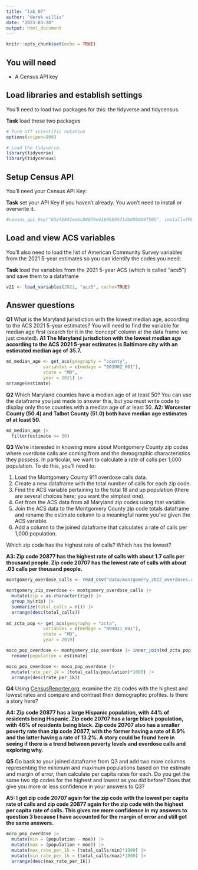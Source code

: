 ```yaml
---
title: "lab_07"
author: "derek willis"
date: "2023-03-28"
output: html_document
---
```


```r
knitr::opts_chunk$set(echo = TRUE)
```

## You will need

-   A Census API key

## Load libraries and establish settings

You'll need to load two packages for this: the tidyverse and tidycensus.

**Task** load these two packages

```r
# Turn off scientific notation
options(scipen=999)

# Load the tidyverse.
library(tidyverse)
library(tidycensus)
```

## Setup Census API

You'll need your Census API Key:

**Task** set your API Key if you haven't already. You won't need to install or overwrite it.

```r
#census_api_key("b5ef2842eebc88879e41696b9571db09b089f505", install=TRUE, overwrite = TRUE)
```

## Load and view ACS variables

You'll also need to load the list of American Community Survey variables from the 2021 5-year estimates so you can identify the codes you need:

**Task** load the variables from the 2021 5-year ACS (which is called "acs5") and save them to a dataframe

```r
v21 <- load_variables(2021, "acs5", cache=TRUE)
```

## Answer questions

**Q1** What is the Maryland jurisdiction with the lowest median age, according to the ACS 2021 5-year estimates? You will need to find the variable for median age first (search for it in the 'concept' column at the data frame we just created). **A1 The Maryland jurisdiction with the lowest median age according to the ACS 2021 5-year estimates is Baltimore city with an estimated median age of 35.7.**

```r
md_median_age <- get_acs(geography = "county",
              variables = c(medage = "B01002_001"),
              state = "MD",
              year = 2021) |>
arrange(estimate)

```

**Q2** Which Maryland counties have a median age of at least 50? You can use the dataframe you just made to answer this, but you must write code to display only those counties with a median age of at least 50. **A2: Worcester County (50.4) and Talbot County (51.0) both have median age estimates of at least 50.**

```r
md_median_age |>
  filter(estimate >= 50)
```

**Q3** We're interested in knowing more about Montgomery County zip codes where overdose calls are coming from and the demographic characteristics they possess. In particular, we want to calculate a rate of calls per 1,000 population. To do this, you'll need to:

1.  Load the Montgomery County 911 overdose calls data.
2.  Create a new dataframe with the total number of calls for each zip code.
3.  Find the ACS variable pertaining to the total 18 and up population (there are several choices here; you want the simplest one).
4.  Get from the ACS data from all Maryland zip codes using that variable.
5.  Join the ACS data to the Montgomery County zip code totals dataframe and rename the estimate column to a meaningful name you've given the ACS variable.
6.  Add a column to the joined dataframe that calculates a rate of calls per 1,000 population.

Which zip code has the highest rate of calls? Which has the lowest?

**A3: Zip code 20877 has the highest rate of calls with about 1.7 calls per thousand people. Zip code 20707 has the lowest rate of calls with about .03 calls per thousand people.**

```r
montgomery_overdose_calls <- read_csv("data/montgomery_2022_overdoses.csv") 

montgomery_zip_overdose <- montgomery_overdose_calls |>
  mutate(zip = as.character(zip)) |>
  group_by(zip) |>
  summarize(total_calls = n()) |>
  arrange(desc(total_calls))
  
md_zcta_pop <- get_acs(geography = "zcta",
              variables = c(medage = "B09021_001"),
              state = "MD",
              year = 2019)

moco_pop_overdose <- montgomery_zip_overdose |> inner_join(md_zcta_pop, by=c('zip' = 'GEOID')) |>
  rename(population = estimate)

moco_pop_overdose <- moco_pop_overdose |> 
  mutate(rate_per_1k = (total_calls/population)*1000) |>
  arrange(desc(rate_per_1k))
```

**Q4** Using [CensusReporter.org](https://censusreporter.org/), examine the zip codes with the highest and lowest rates and compare and contrast their demographic profiles. Is there a story here?

**A4: Zip code 20877 has a large Hispanic population, with 44% of residents being Hispanic. Zip code 20707 has a large black population, with 46% of residents being black. Zip code 20707 also has a smaller poverty rate than zip code 20877, with the former having a rate of 8.9% and the latter having a rate of 13.2%. A story could be found here in seeing if there is a trend between poverty levels and overdose calls and exploring why.**

**Q5** Go back to your joined dataframe from Q3 and add two more columns representing the minimum and maximum populations based on the estimate and margin of error, then calculate per capita rates for each. Do you get the same two zip codes for the highest and lowest as you did before? Does that give you more or less confidence in your answers to Q3?

**A5: I got zip code 20707 again for the zip code with the lowest per capita rate of calls and zip code 20877 again for the zip code with the highest per capita rate of calls. This gives me more confidence in my answers to question 3 because I have accounted for the margin of error and still got the same answers.**

```r
moco_pop_overdose |>
  mutate(min = (population - moe)) |>
  mutate(max = (population + moe)) |>
  mutate(max_rate_per_1k = (total_calls/min)*1000) |>
  mutate(min_rate_per_1k = (total_calls/max)*1000) |>
  arrange(desc(max_rate_per_1k))
  
```
